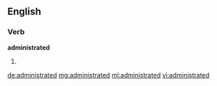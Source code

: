 ==English==

===Verb===
'''administrated'''

# {{en-past of|administrate}}

[[de:administrated]]
[[mg:administrated]]
[[ml:administrated]]
[[vi:administrated]]